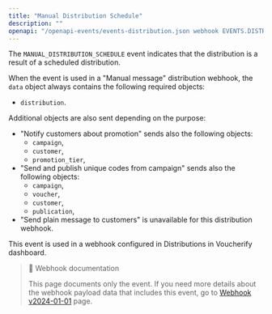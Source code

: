 ```yaml
---
title: "Manual Distribution Schedule"
description: ""
openapi: "/openapi-events/events-distribution.json webhook EVENTS.DISTRIBUTION.MANUAL_DISTRIBUTION_SCHEDULE"
---
```


The `MANUAL_DISTRIBUTION_SCHEDULE` event indicates that the distribution is a result of a scheduled distribution.

When the event is used in a "Manual message" distribution webhook, the `data` object always contains the following required objects:
- `distribution`.

Additional objects are also sent depending on the purpose:
- "Notify customers about promotion" sends also the following objects:
  - `campaign`,
  - `customer`,
  - `promotion_tier`,
- "Send and publish unique codes from campaign" sends also  the following objects:
  - `campaign`,
  - `voucher`,
  - `customer`,
  - `publication`,
- "Send plain message to customers" is unavailable for this distribution webhook.

This event is used in a webhook configured in Distributions in Voucherify dashboard.

> 📘 Webhook documentation
>
> This page documents only the event. If you need more details about the webhook payload data that includes this event, go to [Webhook v2024-01-01](/api-reference/introduction-to-webhooks "Introduction to webhooks v2024-01-01") page.
